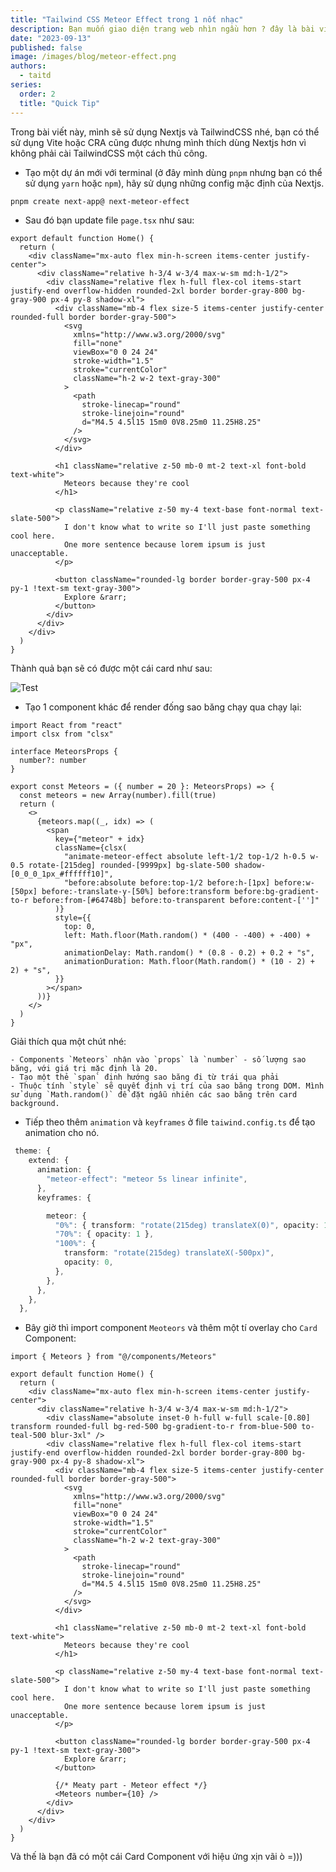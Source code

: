 ```yaml
---
title: "Tailwind CSS Meteor Effect trong 1 nốt nhạc"
description: Bạn muốn giao diện trang web nhìn ngầu hơn ? đây là bài viết dành cho bạn 👌👌👌
date: "2023-09-13"
published: false
image: /images/blog/meteor-effect.png
authors:
  - taitd
series:
  order: 2
  title: "Quick Tip"
---
```


Trong bài viết này, mình sẽ sử dụng Nextjs và TailwindCSS nhé, bạn có thể sử dụng Vite hoặc CRA cũng được nhưng mình thích dùng Nextjs hơn vì không phải cài TailwindCSS một cách thủ công.

- Tạo một dự án mới với terminal (ở đây mình dùng `pnpm` nhưng bạn có thể sử dụng `yarn` hoặc `npm`), hãy sử dụng những config mặc định của Nextjs.

```sh
pnpm create next-app@ next-meteor-effect
```

- Sau đó bạn update file `page.tsx` như sau:

```tsx showLineNumbers
export default function Home() {
  return (
    <div className="mx-auto flex min-h-screen items-center justify-center">
      <div className="relative h-3/4 w-3/4 max-w-sm md:h-1/2">
        <div className="relative flex h-full flex-col items-start justify-end overflow-hidden rounded-2xl border border-gray-800 bg-gray-900 px-4 py-8 shadow-xl">
          <div className="mb-4 flex size-5 items-center justify-center rounded-full border border-gray-500">
            <svg
              xmlns="http://www.w3.org/2000/svg"
              fill="none"
              viewBox="0 0 24 24"
              stroke-width="1.5"
              stroke="currentColor"
              className="h-2 w-2 text-gray-300"
            >
              <path
                stroke-linecap="round"
                stroke-linejoin="round"
                d="M4.5 4.5l15 15m0 0V8.25m0 11.25H8.25"
              />
            </svg>
          </div>

          <h1 className="relative z-50 mb-0 mt-2 text-xl font-bold text-white">
            Meteors because they're cool
          </h1>

          <p className="relative z-50 my-4 text-base font-normal text-slate-500">
            I don't know what to write so I'll just paste something cool here.
            One more sentence because lorem ipsum is just unacceptable.
          </p>

          <button className="rounded-lg border border-gray-500 px-4 py-1 !text-sm text-gray-300">
            Explore &rarr;
          </button>
        </div>
      </div>
    </div>
  )
}
```

Thành quả bạn sẽ có được một cái card như sau:

![Test](https://res.cloudinary.com/dffmwnljn/image/upload/v1692035735/Pasted_image_20230814215703_ggwsuh.png)

- Tạo 1 component khác để render đống sao băng chạy qua chạy lại:

```tsx showLineNumbers
import React from "react"
import clsx from "clsx"

interface MeteorsProps {
  number?: number
}

export const Meteors = ({ number = 20 }: MeteorsProps) => {
  const meteors = new Array(number).fill(true)
  return (
    <>
      {meteors.map((_, idx) => (
        <span
          key={"meteor" + idx}
          className={clsx(
            "animate-meteor-effect absolute left-1/2 top-1/2 h-0.5 w-0.5 rotate-[215deg] rounded-[9999px] bg-slate-500 shadow-[0_0_0_1px_#ffffff10]",
            "before:absolute before:top-1/2 before:h-[1px] before:w-[50px] before:-translate-y-[50%] before:transform before:bg-gradient-to-r before:from-[#64748b] before:to-transparent before:content-['']"
          )}
          style={{
            top: 0,
            left: Math.floor(Math.random() * (400 - -400) + -400) + "px",
            animationDelay: Math.random() * (0.8 - 0.2) + 0.2 + "s",
            animationDuration: Math.floor(Math.random() * (10 - 2) + 2) + "s",
          }}
        ></span>
      ))}
    </>
  )
}
```

Giải thích qua một chút nhé:

    - Components `Meteors` nhận vào `props` là `number` - số lượng sao băng, với giá trị mặc định là 20.
    - Tạo một thẻ `span` định hướng sao băng đi từ trái qua phải
    - Thuộc tính `style` sẽ quyết định vị trí của sao băng trong DOM. Mình sử dụng `Math.random()` để đặt ngẫu nhiên các sao băng trên card background.

- Tiếp theo thêm `animation` và `keyframes` ở file `taiwind.config.ts` để tạo animation cho nó.

```ts showLineNumbers
 theme: {
    extend: {
      animation: {
        "meteor-effect": "meteor 5s linear infinite",
      },
      keyframes: {

        meteor: {
          "0%": { transform: "rotate(215deg) translateX(0)", opacity: 1 },
          "70%": { opacity: 1 },
          "100%": {
            transform: "rotate(215deg) translateX(-500px)",
            opacity: 0,
          },
        },
      },
    },
  },
```

- Bây giờ thì import component `Meoteors` và thêm một tí overlay cho `Card` Component:

```tsx showLineNumbers {7, 40}
import { Meteors } from "@/components/Meteors"

export default function Home() {
  return (
    <div className="mx-auto flex min-h-screen items-center justify-center">
      <div className="relative h-3/4 w-3/4 max-w-sm md:h-1/2">
        <div className="absolute inset-0 h-full w-full scale-[0.80] transform rounded-full bg-red-500 bg-gradient-to-r from-blue-500 to-teal-500 blur-3xl" />
        <div className="relative flex h-full flex-col items-start justify-end overflow-hidden rounded-2xl border border-gray-800 bg-gray-900 px-4 py-8 shadow-xl">
          <div className="mb-4 flex size-5 items-center justify-center rounded-full border border-gray-500">
            <svg
              xmlns="http://www.w3.org/2000/svg"
              fill="none"
              viewBox="0 0 24 24"
              stroke-width="1.5"
              stroke="currentColor"
              className="h-2 w-2 text-gray-300"
            >
              <path
                stroke-linecap="round"
                stroke-linejoin="round"
                d="M4.5 4.5l15 15m0 0V8.25m0 11.25H8.25"
              />
            </svg>
          </div>

          <h1 className="relative z-50 mb-0 mt-2 text-xl font-bold text-white">
            Meteors because they're cool
          </h1>

          <p className="relative z-50 my-4 text-base font-normal text-slate-500">
            I don't know what to write so I'll just paste something cool here.
            One more sentence because lorem ipsum is just unacceptable.
          </p>

          <button className="rounded-lg border border-gray-500 px-4 py-1 !text-sm text-gray-300">
            Explore &rarr;
          </button>

          {/* Meaty part - Meteor effect */}
          <Meteors number={10} />
        </div>
      </div>
    </div>
  )
}
```

Và thế là bạn đã có một cái Card Component với hiệu ứng xịn vãi ò =)))
